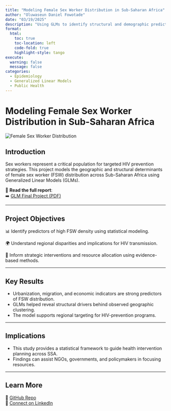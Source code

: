 ```yaml
---
title: "Modeling Female Sex Worker Distribution in Sub-Saharan Africa"
author: "Oluwaseun Daniel Fowotade"
date: "03/19/2025"
description: "Using GLMs to identify structural and demographic predictors of sex worker distribution and HIV risk in SSA."
format:
  html:
    toc: true
    toc-location: left
    code-fold: true
    highlight-style: tango
execute:
  warning: false
  message: false
categories:
  - Epidemiology
  - Generalized Linear Models
  - Public Health
---
```


# Modeling Female Sex Worker Distribution in Sub-Saharan Africa

<img src="../../../Assets/Images/fsw.png" alt="Female Sex Worker Distribution" class="img-fluid mb-4" style="max-width: 700px; display: block; margin-left: auto; margin-right: auto;"/>

## Introduction

Sex workers represent a critical population for targeted HIV prevention strategies. This project models the geographic and structural determinants of female sex worker (FSW) distribution across Sub-Saharan Africa using Generalized Linear Models (GLMs).

📄 **Read the full report**:\
➡️ [GLM Final Project (PDF)](https://raw.githubusercontent.com/Fowotadeseun/Portfolio/main/Content/Projects/Female%20Sex%20Worker/GLM_Final_Project.pdf)

------------------------------------------------------------------------

## Project Objectives

📊 Identify predictors of high FSW density using statistical modeling.

🌍 Understand regional disparities and implications for HIV transmission.

🔬 Inform strategic interventions and resource allocation using evidence-based methods.

------------------------------------------------------------------------

## Key Results

-   Urbanization, migration, and economic indicators are strong predictors of FSW distribution.
-   GLMs helped reveal structural drivers behind observed geographic clustering.
-   The model supports regional targeting for HIV-prevention programs.

------------------------------------------------------------------------

## Implications

-   This study provides a statistical framework to guide health intervention planning across SSA.
-   Findings can assist NGOs, governments, and policymakers in focusing resources.

------------------------------------------------------------------------

## Learn More

🔗 [GitHub Repo](https://github.com/Fowotadeseun/Portfolio)\
📩 [Connect on LinkedIn](https://www.linkedin.com/in/oluwaseunfowotade/)
